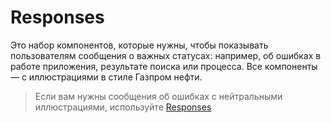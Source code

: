 
# Responses

Это набор компонентов, которые нужны, чтобы показывать пользователям сообщения о важных статусах:
например, об ошибках в работе приложения, результате поиска или процесса. Все компоненты — с иллюстрациями в стиле Газпром нефти.

> Если вам нужны сообщения об ошибках с нейтральными иллюстрациями, используйте [Responses](##LIBS.LIB.STAND/lib:uikit/stand:components-responses-stable)

<ExampleResponsesSuccess />
